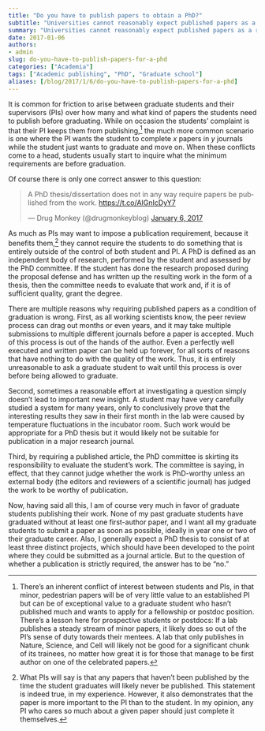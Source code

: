 ```yaml
---
title: "Do you have to publish papers to obtain a PhD?"
subtitle: "Universities cannot reasonably expect published papers as a requirement for graduation."
summary: "Universities cannot reasonably expect published papers as a requirement for graduation."
date: 2017-01-06
authors:
- admin
slug: do-you-have-to-publish-papers-for-a-phd
categories: ["Academia"]
tags: ["Academic publishing", "PhD", "Graduate school"]
aliases: [/blog/2017/1/6/do-you-have-to-publish-papers-for-a-phd]
---
```


It is common for friction to arise between graduate students and their supervisors (PIs) over how many and what kind of papers the students need to publish before graduating. While on occasion the students' complaint is that their PI keeps them from publishing,[^1] the much more common scenario is one where the PI wants the student to complete *x* papers in *y* journals while the student just wants to graduate and move on. When these conflicts come to a head, students usually start to inquire what the minimum requirements are before graduation. 


[^1]: There's an inherent conflict of interest between students and PIs, in that minor, pedestrian papers will be of very little value to an established PI but can be of exceptional value to a graduate student who hasn't published much and wants to apply for a fellowship or postdoc position. There's a lesson here for prospective students or postdocs: If a lab publishes a steady stream of minor papers, it likely does so out of the PI's sense of duty towards their mentees. A lab that only publishes in Nature, Science, and Cell will likely not be good for a significant chunk of its trainees, no matter how great it is for those that manage to be first author on one of the celebrated papers.  

Of course there is only one correct answer to this question:

<blockquote class="twitter-tweet" data-lang="en"><p lang="en" dir="ltr">A PhD thesis/dissertation does not in any way require papers be published from the work. <a href="https://t.co/AIGnIcDyY7">https://t.co/AIGnIcDyY7</a></p>&mdash; Drug Monkey (@drugmonkeyblog) <a href="https://twitter.com/drugmonkeyblog/status/817351541275230209">January 6, 2017</a></blockquote>
<script async src="//platform.twitter.com/widgets.js" charset="utf-8"></script>

As much as PIs may want to impose a publication requirement, because it benefits them,[^2] they cannot require the students to do something that is entirely outside of the control of both student and PI. A PhD is defined as an independent body of research, performed by the student and assessed by the PhD committee. If the student has done the research proposed during the proposal defense and has written up the resulting work in the form of a thesis, then the committee needs to evaluate that work and, if it is of sufficient quality, grant the degree.

[^2]: What PIs will say is that any papers that haven't been published by the time the student graduates will likely never be published. This statement is indeed true, in my experience. However, it also demonstrates that the paper is more important to the PI than to the student. In my opinion, any PI who cares so much about a given  paper should just complete it themselves.

There are multiple reasons why requiring published papers as a condition of graduation is wrong. First, as all working scientists know, the peer review process can drag out months or even years, and it may take multiple submissions to multiple different journals before a paper is accepted. Much of this process is out of the hands of the author. Even a perfectly well executed and written paper can be held up forever, for all sorts of reasons that have nothing to do with the quality of the work. Thus, it is entirely unreasonable to ask a graduate student to wait until this process is over before being allowed to graduate.

Second, sometimes a reasonable effort at investigating a question simply doesn't lead to important new insight. A student may have very carefully studied a system for many years, only to conclusively prove that the interesting results they saw in their first month in the lab were caused by temperature fluctuations in the incubator room. Such work would be appropriate for a PhD thesis but it would likely not be suitable for publication in a major research journal.

Third, by requiring a published article, the PhD committee is skirting its responsibility to evaluate the student's work. The committee is saying, in effect, that they cannot judge whether the work is PhD-worthy unless an external body (the editors and reviewers of a scientific journal) has judged the work to be worthy of publication.

Now, having said all this, I am of course very much in favor of graduate students publishing their work. None of my past graduate students have graduated without at least one first-author paper, and I want all my graduate students to submit a paper as soon as possible, ideally in year one or two of their graduate career. Also, I generally expect a PhD thesis to consist of at least three distinct projects, which should have been developed to the point where they could be submitted as a journal article. But to the question of whether a publication is strictly required, the answer has to be "no."
